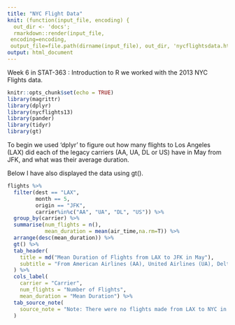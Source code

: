 ```yaml
---
title: "NYC Flight Data"
knit: (function(input_file, encoding) {
  out_dir <- 'docs';
  rmarkdown::render(input_file,
 encoding=encoding,
 output_file=file.path(dirname(input_file), out_dir, 'nycflightsdata.html'))})
output: html_document
---
```


Week 6 in STAT-363 : Introduction to R we worked with the 2013 NYC Flights data. 

```r
knitr::opts_chunk$set(echo = TRUE)
library(magrittr)
library(dplyr)
library(nycflights13)
library(pander)
library(tidyr)
library(gt)
```

To begin we used 'dplyr' to figure out how many flights to Los Angeles (LAX) did each of the legacy carriers (AA, UA, DL or US) have in May from JFK, and what was their average duration. 

Below I have also displayed the data using gt(). 

```r
flights %>%
  filter(dest == "LAX", 
         month == 5, 
         origin == "JFK", 
         carrier%in%c("AA", "UA", "DL", "US")) %>%
  group_by(carrier) %>%
  summarise(num_flights = n(),
            mean_duration = mean(air_time,na.rm=T)) %>%
  arrange(desc(mean_duration)) %>%
  gt() %>%
  tab_header(
    title = md("Mean Duration of Flights from LAX to JFK in May"),
    subtitle = "From American Airlines (AA), United Airlines (UA), Delta Air (DL), and US"
  ) %>%
  cols_label(
    carrier = "Carrier",
    num_flights = "Number of Flights",
    mean_duration = "Mean Duration") %>%
  tab_source_note(
    source_note = "Note: There were no flights made from LAX to NYC in May 2013"
  )
```

